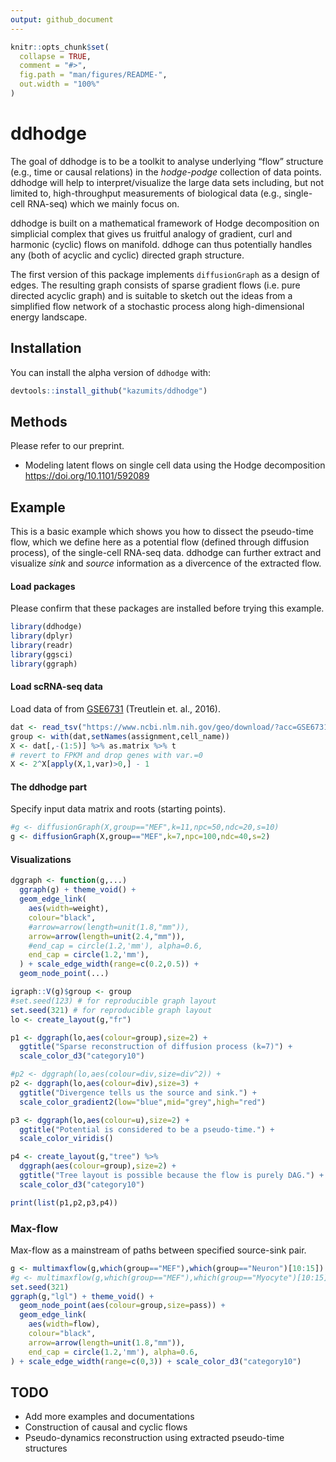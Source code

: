 ```yaml
---
output: github_document
---
```


<!-- README.md is generated from README.Rmd. Please edit that file -->

```r
knitr::opts_chunk$set(
  collapse = TRUE,
  comment = "#>",
  fig.path = "man/figures/README-",
  out.width = "100%"
)
```

# ddhodge

The goal of ddhodge is to be a toolkit to analyse underlying "flow" structure (e.g., time or causal relations) in the *hodge-podge* collection of data points. ddhodge will help to interpret/visualize the large data sets including, but not limited to, high-throughput measurements of biological data (e.g., single-cell RNA-seq) which we mainly focus on. 

ddhodge is built on a mathematical framework of Hodge decomposition on simplicial complex that gives us fruitful analogy of gradient, curl and harmonic (cyclic) flows on manifold. ddhoge can thus potentially handles any (both of acyclic and cyclic) directed graph structure.

The first version of this package implements `diffusionGraph` as a design of edges. The resulting graph consists of sparse gradient flows (i.e. pure directed acyclic graph) and is suitable to sketch out the ideas from a simplified flow network of a stochastic process along high-dimensional energy landscape.

Installation
------------

You can install the alpha version of `ddhodge` with:

``` r
devtools::install_github("kazumits/ddhodge")
```

Methods
-------

Please refer to our preprint.

* Modeling latent flows on single cell data using the Hodge decomposition <https://doi.org/10.1101/592089>

Example
-------

This is a basic example which shows you how to dissect the pseudo-time flow, which we define here as a potential flow (defined through diffusion process), of the single-cell RNA-seq data. ddhodge can further extract and visualize *sink* and *source* information as a divercence of the extracted flow.

#### Load packages

Please confirm that these packages are installed before trying this example.

``` r
library(ddhodge)
library(dplyr)
library(readr)
library(ggsci)
library(ggraph)
```

#### Load scRNA-seq data

Load data of from [GSE6731](https://www.ncbi.nlm.nih.gov/geo/query/acc.cgi?acc=GSE67310) (Treutlein et. al., 2016).

```r
dat <- read_tsv("https://www.ncbi.nlm.nih.gov/geo/download/?acc=GSE67310&format=file&file=GSE67310%5FiN%5Fdata%5Flog2FPKM%5Fannotated.txt.gz") %>% filter(assignment!="Fibroblast") 
group <- with(dat,setNames(assignment,cell_name))
X <- dat[,-(1:5)] %>% as.matrix %>% t
# revert to FPKM and drop genes with var.=0
X <- 2^X[apply(X,1,var)>0,] - 1 
```


#### The ddhodge part

Specify input data matrix and roots (starting points).

```r
#g <- diffusionGraph(X,group=="MEF",k=11,npc=50,ndc=20,s=10)
g <- diffusionGraph(X,group=="MEF",k=7,npc=100,ndc=40,s=2)
```


#### Visualizations

```r
dggraph <- function(g,...)
  ggraph(g) + theme_void() +
  geom_edge_link(
    aes(width=weight),
    colour="black",
    #arrow=arrow(length=unit(1.8,"mm")),
    arrow=arrow(length=unit(2.4,"mm")),
    #end_cap = circle(1.2,'mm'), alpha=0.6,
    end_cap = circle(1.2,'mm'),
  ) + scale_edge_width(range=c(0.2,0.5)) +
  geom_node_point(...)

igraph::V(g)$group <- group
#set.seed(123) # for reproducible graph layout
set.seed(321) # for reproducible graph layout
lo <- create_layout(g,"fr")

p1 <- dggraph(lo,aes(colour=group),size=2) +
  ggtitle("Sparse reconstruction of diffusion process (k=7)") +
  scale_color_d3("category10")

#p2 <- dggraph(lo,aes(colour=div,size=div^2)) +
p2 <- dggraph(lo,aes(colour=div),size=3) +
  ggtitle("Divergence tells us the source and sink.") +
  scale_color_gradient2(low="blue",mid="grey",high="red")

p3 <- dggraph(lo,aes(colour=u),size=2) +
  ggtitle("Potential is considered to be a pseudo-time.") +
  scale_color_viridis()

p4 <- create_layout(g,"tree") %>%
  dggraph(aes(colour=group),size=2) +
  ggtitle("Tree layout is possible because the flow is purely DAG.") +
  scale_color_d3("category10")

print(list(p1,p2,p3,p4))
```

### Max-flow

Max-flow as a mainstream of paths between specified source-sink pair.

```r
g <- multimaxflow(g,which(group=="MEF"),which(group=="Neuron")[10:15])
#g <- multimaxflow(g,which(group=="MEF"),which(group=="Myocyte")[10:15])
set.seed(321)
ggraph(g,"lgl") + theme_void() +
  geom_node_point(aes(colour=group,size=pass)) +
  geom_edge_link(
    aes(width=flow),
    colour="black",
    arrow=arrow(length=unit(1.8,"mm")),
    end_cap = circle(1.2,'mm'), alpha=0.6,
) + scale_edge_width(range=c(0,3)) + scale_color_d3("category10")
```


TODO
----

* Add more examples and documentations
* Construction of causal and cyclic flows
* Pseudo-dynamics reconstruction using extracted pseudo-time structures
